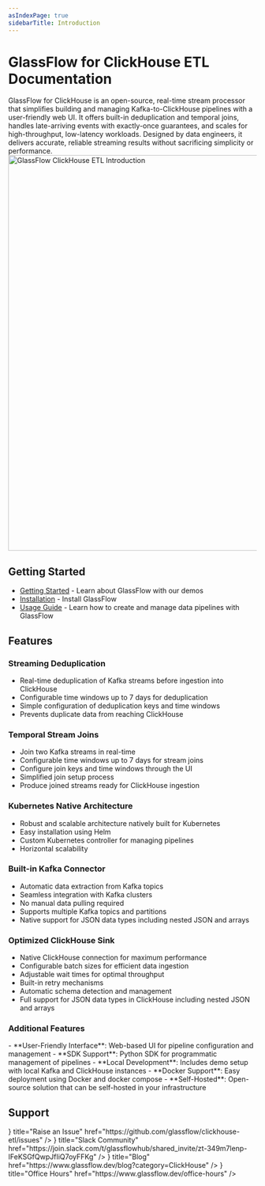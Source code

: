 ```yaml
---
asIndexPage: true
sidebarTitle: Introduction
---
```


# GlassFlow for ClickHouse ETL Documentation


GlassFlow for ClickHouse is an open-source, real-time stream processor that simplifies building and managing Kafka-to-ClickHouse pipelines with a user-friendly web UI. It offers built-in deduplication and temporal joins, handles late-arriving events with exactly-once guarantees, and scales for high-throughput, low-latency workloads. Designed by data engineers, it delivers accurate, reliable streaming results without sacrificing simplicity or performance.
<br />
<img src="/assets/clickhouse-etl-introduction.jpg" alt="GlassFlow ClickHouse ETL Introduction" width="800"/>

## Getting Started

- [Getting Started](/getting-started) - Learn about GlassFlow with our demos
- [Installation](/installation) - Install GlassFlow
- [Usage Guide](/usage-guide) - Learn how to create and manage data pipelines with GlassFlow

## Features

<div className="grid grid-cols-1 md:grid-cols-2 gap-4">
<div className="flex flex-col gap-4">

### Streaming Deduplication
- Real-time deduplication of Kafka streams before ingestion into ClickHouse
- Configurable time windows up to 7 days for deduplication
- Simple configuration of deduplication keys and time windows
- Prevents duplicate data from reaching ClickHouse

### Temporal Stream Joins
- Join two Kafka streams in real-time
- Configurable time windows up to 7 days for stream joins
- Configure join keys and time windows through the UI
- Simplified join setup process
- Produce joined streams ready for ClickHouse ingestion

### Kubernetes Native Architecture
- Robust and scalable architecture natively built for Kubernetes
- Easy installation using Helm
- Custom Kubernetes controller for managing pipelines
- Horizontal scalability

### Built-in Kafka Connector
- Automatic data extraction from Kafka topics
- Seamless integration with Kafka clusters
- No manual data pulling required
- Supports multiple Kafka topics and partitions
- Native support for JSON data types including nested JSON and arrays

### Optimized ClickHouse Sink
- Native ClickHouse connection for maximum performance
- Configurable batch sizes for efficient data ingestion
- Adjustable wait times for optimal throughput
- Built-in retry mechanisms
- Automatic schema detection and management
- Full support for JSON data types in ClickHouse including nested JSON and arrays

</div>
</div>

### Additional Features
<div className="grid grid-cols-1 md:grid-cols-2 gap-4">
- **User-Friendly Interface**: Web-based UI for pipeline configuration and management
- **SDK Support**: Python SDK for programmatic management of pipelines
- **Local Development**: Includes demo setup with local Kafka and ClickHouse instances
- **Docker Support**: Easy deployment using Docker and docker compose
- **Self-Hosted**: Open-source solution that can be self-hosted in your infrastructure
</div>

## Support
<Cards>
    <Cards.Card icon={<GitHubIcon />} title="Raise an Issue" href="https://github.com/glassflow/clickhouse-etl/issues" />
    <Cards.Card icon={<DiscordIcon />} title="Slack Community" href="https://join.slack.com/t/glassflowhub/shared_invite/zt-349m7lenp-IFeKSGfQwpJfIiQ7oyFFKg" />
    <Cards.Card icon={<MdxIcon />} title="Blog" href="https://www.glassflow.dev/blog?category=ClickHouse" />
    <Cards.Card icon={<GlobeIcon />} title="Office Hours" href="https://www.glassflow.dev/office-hours" />
</Cards>
